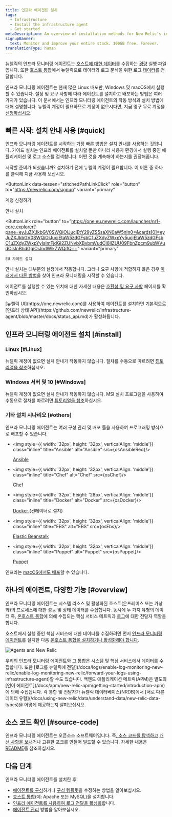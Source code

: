 ```yaml
---
title: 인프라 에이전트 설치
tags:
  - Infrastructure
  - Install the infrastructure agent
  - Get started
metaDescription: An overview of installation methods for New Relic's infrastructure monitoring agent and infrastructure integrations.
signupBanner:
  text: Monitor and improve your entire stack. 100GB free. Forever.
translationType: human
---
```








뉴렐릭의 인프라 모니터링 에이전트는 [호스트에 대한 데이터](/docs/infrastructure/manage-your-data/data-instrumentation/default-infrastructure-events)를 수집하는 [경량](/docs/infrastructure/new-relic-infrastructure/getting-started/infrastructure-agent-performance-overhead) 실행 파일입니다. 또한 [호스트 통합](/docs/integrations/infrastructure-integrations/get-started/introduction-infrastructure-integrations)에서 뉴렐릭으로 데이터와 로그 분석을 위한 로그 [데이터](/docs/logs/enable-log-monitoring-new-relic/enable-log-monitoring-new-relic/forward-your-logs-using-infrastructure-agent)를 전달합니다.

인프라 모니터링 에이전트는 현재 많은 Linux 배포판, Windows 및 macOS에서 실행할 수 있습니다. 설정 및 요구 사항에 따라 에이전트를 설치하고 배포하는 방법은 여러 가지가 있습니다. 이 문서에서는 인프라 모니터링 에이전트의 작동 방식과 설치 방법에 대해 설명합니다. 뉴렐릭 계정이 필요하므로 계정이 없으시다면, 지금 영구 무료 계정을 [신청하십시오](https://newrelic.com/signup).

## 빠른 시작: 설치 안내 사용 [#quick]

인프라 모니터링 에이전트를 시작하는 가장 빠른 방법은 설치 안내를 사용하는 것입니다. 가이드 설치는 인프라 에이전트를 설치할 뿐만 아니라 사용자 환경에서 실행 중인 애플리케이션 및 로그 소스를 검색합니다. 어떤 것을 계측해야 하는지를 권장해줍니다.

시작할 준비가 되셨습니까? 설치하기 전에 뉴렐릭 계정이 필요합니다. 이 버튼 중 하나를 클릭해 지금 사용해 보십시오.

<ButtonLink
  data-tessen="stitchedPathLinkClick"
  role="button"
  to="https://newrelic.com/signup"
  variant="primary"
>
  계정 신청하기
</ButtonLink>

<ButtonGroup>
  <ButtonLink
    role="button"
    to="https://one.newrelic.com/launcher/nr1-core.explorer?pane=eyJuZXJkbGV0SWQiOiJucjEtY29yZS5saXN0aW5nIn0=&cards[0]=eyJuZXJkbGV0SWQiOiJucjEtaW5zdGFsbC1uZXdyZWxpYy5ucjEtaW5zdGFsbC1uZXdyZWxpYyIsImFjdGl2ZUNvbXBvbmVudCI6IlZUU09FbnZpcm9ubWVudCIsInBhdGgiOiJndWlkZWQifQ=="
    variant="primary"
  >
    안내 설치
  </ButtonLink>

  <ButtonLink
    role="button"
    to="https://one.eu.newrelic.com/launcher/nr1-core.explorer?pane=eyJuZXJkbGV0SWQiOiJucjEtY29yZS5saXN0aW5nIn0=&cards[0]=eyJuZXJkbGV0SWQiOiJucjEtaW5zdGFsbC1uZXdyZWxpYy5ucjEtaW5zdGFsbC1uZXdyZWxpYyIsImFjdGl2ZUNvbXBvbmVudCI6IlZUU09FbnZpcm9ubWVudCIsInBhdGgiOiJndWlkZWQifQ=="
    variant="primary"
  >
    EU 가이드 설치
  </ButtonLink>
</ButtonGroup>

안내 설치는 대부분의 설정에서 작동합니다. 그러나 요구 사항에 적합하지 않은 경우 [아래에서 다른 방법](#install)을 찾아 인프라 모니터링을 시작할 수 있습니다.

에이전트를 실행할 수 있는 위치에 대한 자세한 내용은 [호환성 및 요구 사항](/docs/infrastructure/infrastructure-monitoring/get-started/compatibility-requirements-infrastructure-agent) 페이지를 확인하십시오.

<Callout variant="important">
  [뉴렐릭 UI](https://one.newrelic.com)를 사용하여 에이전트를 설치하면 기본적으로 [인프라 상태 API](https://github.com/newrelic/infrastructure-agent/blob/master/docs/status_api.md)가 활성화됩니다.
</Callout>

## 인프라 모니터링 에이전트 설치 [#install]

### Linux [#Linux]

뉴렐릭 계정이 없으면 설치 안내가 작동하지 않습니다. 절차를 수동으로 따르려면 [튜토리얼을 참조](/docs/infrastructure/install-infrastructure-agent/linux-installation/install-infrastructure-monitoring-agent-linux/)하십시오.

### Windows 서버 및 10 [#Windows]

뉴렐릭 계정이 없으면 설치 안내가 작동하지 않습니다. MSI 설치 프로그램을 사용하여 수동으로 절차를 따르려면 [튜토리얼을 참조](/docs/infrastructure/install-configure-manage-infrastructure/windows-installation/install-infrastructure-windows-server-using-msi-installer)하십시오.

### 기타 설치 시나리오 [#others]

인프라 모니터링 에이전트는 여러 구성 관리 및 배포 툴을 사용하여 프로그래밍 방식으로 배포할 수 있습니다.

* <img style={{ width: '32px', height: '32px', verticalAlign: 'middle'}} class="inline" title="Ansible" alt="Ansible" src={osAnsibleRed}/>

  [Ansible](/docs/infrastructure/new-relic-infrastructure/config-management-tools/configure-new-relic-infrastructure-using-ansible)

* <img style={{ width: '32px', height: '32px', verticalAlign: 'middle'}} class="inline" title="Chef" alt="Chef" src={osChef}/>

  [Chef](/docs/infrastructure/new-relic-infrastructure/config-management-tools/configure-new-relic-infrastructure-using-chef)

* <img style={{ width: '32px', height: '28px', verticalAlign: 'middle'}} class="inline" title="Docker" alt="Docker" src={osDocker}/>

  [Docker ](/docs/infrastructure/install-infrastructure-agent/linux-installation/container-infrastructure-monitoring)(컨테이너로 설치)

* <img style={{ width: '32px', height: '32px', verticalAlign: 'middle'}} class="inline" title="EBS" alt="EBS" src={osEbs}/>

  [Elastic Beanstalk](/docs/infrastructure/install-infrastructure-agent/config-management-tools/install-infrastructure-agent-aws-elastic-beanstalk)

* <img style={{ width: '32px', height: '32px', verticalAlign: 'middle'}} class="inline" title="Puppet" alt="Puppet" src={osPuppet}/>

  [Puppet](/docs/infrastructure/new-relic-infrastructure/config-management-tools/configure-new-relic-infrastructure-puppet)

인프라는 [macOS에서도 배포](/docs/infrastructure/install-infrastructure-agent/macos-installation/install-infrastructure-monitoring-agent-macos/)할 수 있습니다.

<InstallFeedback/>

## 하나의 에이전트, 다양한 기능 [#overview]

인프라 모니터링 에이전트는 시스템 리소스 및 활성화된 호스트(온프레미스 또는 가상화)의 프로세스에 대한 성능 및 상태 데이터를 수집합니다. 동시에 두 가지 유형의 데이터 즉, [온호스트 통합](/docs/integrations/host-integrations/getting-started/introduction-host-integrations)에 의해 수집되는 핵심 서비스 메트릭과 [로그](/docs/logs/enable-log-monitoring-new-relic/enable-log-monitoring-new-relic/forward-your-logs-using-infrastructure-agent)에 대한 전달자 역할을 합니다.

호스트에서 실행 중인 핵심 서비스에 대한 데이터를 수집하려면 먼저 [인프라 모니터링 에이전트](#install)를 설치한 다음 [온호스트 통합을 설치하거나 활성화해야 합니다](/docs/integrations/host-integrations/installation/install-infrastructure-host-integrations).

<img
  title="Agents and New Relic"
  alt="Agents and New Relic"
  src={infrastructureAngetsandNr}
/>

<figcaption>
  우리의 인프라 모니터링 에이전트와 그 통합은 시스템 및 핵심 서비스에서 데이터를 수집합니다. 또한 [로그를 뉴렐릭에 전달](/docs/logs/enable-log-monitoring-new-relic/enable-log-monitoring-new-relic/forward-your-logs-using-infrastructure-agent)할 수도 있습니다. 백엔드 애플리케이션 메트릭(APM)은 별도의 [언어 에이전트](/docs/apm/new-relic-apm/getting-started/introduction-apm)에 의해 수집됩니다. 각 통합 및 전달자가 뉴렐릭 데이터베이스(NRDB)에서 [서로 다른 데이터 유형](/docs/using-new-relic/data/understand-data/new-relic-data-types)을 어떻게 제공하는지 살펴보십시오.
</figcaption>

## 소스 코드 확인 [#source-code]

인프라 모니터링 에이전트는 오픈소스 소프트웨어입니다. 즉[, 소스 코드를 탐색하고](https://github.com/newrelic/infrastructure-agent) [개선 사항을 보내](https://github.com/newrelic/infrastructure-agent/blob/master/CONTRIBUTING.md)거나 고유한 포크를 만들어 빌드할 수 있습니다. 자세한 내용은 [README](https://github.com/newrelic/infrastructure-agent/blob/master/README.md)를 참조하십시오.

## 다음 단계

인프라 모니터링 에이전트를 설치한 후:

* [에이전트를 구성](/docs/infrastructure/install-configure-infrastructure/configuration/configure-infrastructure-agent)하거나 [구성 템플릿](https://github.com/newrelic/infrastructure-agent/blob/master/assets/examples/infrastructure/newrelic-infra-template.yml.example)을 수정하는 방법을 알아보십시오.
* [호스트 통합](/docs/integrations/host-integrations/getting-started/introduction-host-integrations)(예: Apache 또는 MySQL)을 설치합니다.
* [인프라 에이전트를 사용하여 로그 전달을 활성화](/docs/logs/enable-new-relic-logs/1-enable-logs/forward-your-logs-using-new-relic-infrastructure)합니다.
* [에이전트 관리](/docs/infrastructure/install-infrastructure-agent/manage-your-agent) 방법을 알아보십시오.
